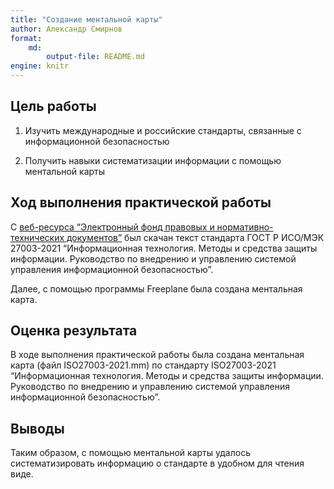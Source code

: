 ```yaml
---
title: "Создание ментальной карты"
author: Александр Смирнов
format: 
    md:
        output-file: README.md
engine: knitr
---
```


## Цель работы
1. Изучить международные и российские стандарты, связанные с информационной безопасностью

2.  Получить навыки систематизации информации с помощью ментальной карты

## Ход выполнения практической работы

С [веб-ресурса "Электронный фонд правовых и нормативно-технических документов"](https://docs.cntd.ru/document/1200179612) был скачан текст стандарта ГОСТ Р ИСО/МЭК 27003-2021 "Информационная технология. Методы и средства защиты информации. Руководство по внедрению и управлению системой управления информационной безопасностью".

Далее, с помощью программы Freeplane была создана ментальная карта.

## Оценка результата

В ходе выполнения практической работы была создана ментальная карта (файл ISO27003-2021.mm) по стандарту ISO27003-2021 "Информационная технология. Методы и средства защиты информации. Руководство по внедрению и управлению системой управления информационной безопасностью".

## Выводы

Таким образом, с помощью ментальной карты удалось систематизировать информацию о стандарте в удобном для чтения виде.